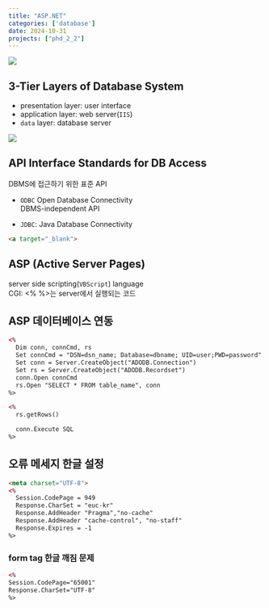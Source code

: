 ```yaml
---
title: "ASP.NET"
categories: ['database']
date: 2024-10-31
projects: ["phd_2_2"]
---
```


![](/img/db-thumb.jpg){.post-thumbnail}

## 3-Tier Layers of Database System

- presentation layer: user interface
- application layer: web server(`IIS`)
- `data` layer: database server

![](img/2024-12-10-08-08-56.png)

## API Interface Standards for DB Access

DBMS에 접근하기 위한 표준 API

- `ODBC`
   Open Database Connectivity  
   DBMS-independent API

- `JDBC`: Java Database Connectivity

```html
<a target="_blank">
```

## ASP (Active Server Pages)

server side scripting(`VBScript`) language  
CGI: <% %>는 server에서 실행되는 코드

## ASP 데이터베이스 연동

```html
<%
  Dim conn, connCmd, rs
  Set connCmd = "DSN=dsn_name; Database=dbname; UID=user;PWD=password"
  Set conn = Server.CreateObject("ADODB.Connection")
  Set rs = Server.CreateObject("ADODB.Recordset")
  conn.Open connCmd
  rs.Open "SELECT * FROM table_name", conn
%>

<%
  rs.getRows()

  conn.Execute SQL
%>
```

## 오류 메세지 한글 설정

```html
<meta charset="UTF-8">
<%
  Session.CodePage = 949
  Response.CharSet = "euc-kr"
  Response.AddHeader "Pragma","no-cache"
  Response.AddHeader "cache-control", "no-staff"
  Response.Expires = -1
%>
```

### form tag 한글 깨짐 문제

```html
<%
Session.CodePage="65001"
Response.CharSet="UTF-8"
%>
```
